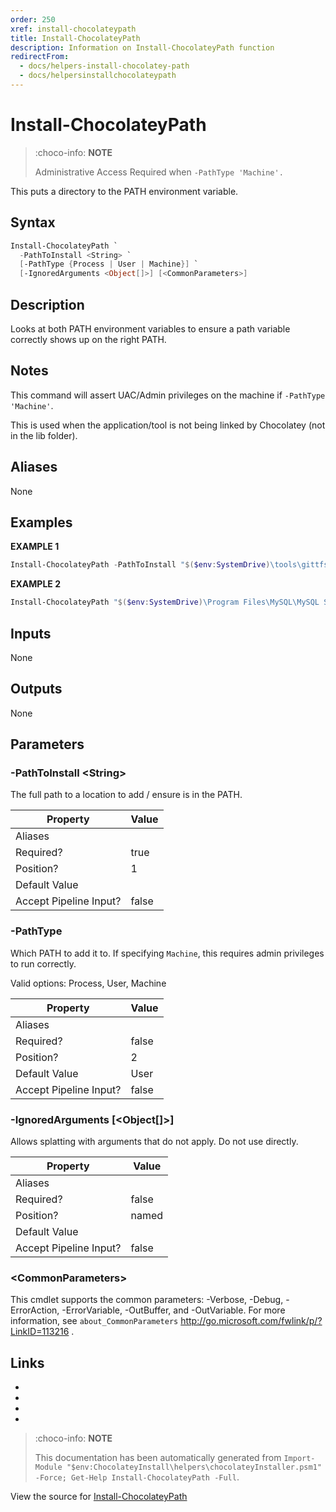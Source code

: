 ---
order: 250
xref: install-chocolateypath
title: Install-ChocolateyPath
description: Information on Install-ChocolateyPath function
redirectFrom:
  - docs/helpers-install-chocolatey-path
  - docs/helpersinstallchocolateypath
---

# Install-ChocolateyPath

<!-- This documentation is automatically generated from https://github.com/chocolatey/choco/blob/master/src/chocolatey.resources/helpers/functions/Install-ChocolateyPath.ps1 using https://github.com/chocolatey/choco/blob/master/GenerateDocs.ps1. Contributions are welcome at the original location(s). -->

> :choco-info: **NOTE**
>
> Administrative Access Required when `-PathType 'Machine'.`

This puts a directory to the PATH environment variable.

## Syntax

~~~powershell
Install-ChocolateyPath `
  -PathToInstall <String> `
  [-PathType {Process | User | Machine}] `
  [-IgnoredArguments <Object[]>] [<CommonParameters>]
~~~

## Description

Looks at both PATH environment variables to ensure a path variable
correctly shows up on the right PATH.

## Notes

This command will assert UAC/Admin privileges on the machine if
`-PathType 'Machine'`.

This is used when the application/tool is not being linked by Chocolatey
(not in the lib folder).

## Aliases

None

## Examples

 **EXAMPLE 1**

~~~powershell
Install-ChocolateyPath -PathToInstall "$($env:SystemDrive)\tools\gittfs"

~~~

**EXAMPLE 2**

~~~powershell
Install-ChocolateyPath "$($env:SystemDrive)\Program Files\MySQL\MySQL Server 5.5\bin" -PathType 'Machine'

~~~ 

## Inputs

None

## Outputs

None

## Parameters

###  -PathToInstall &lt;String&gt;
The full path to a location to add / ensure is in the PATH.

Property               | Value
---------------------- | -----
Aliases                | 
Required?              | true
Position?              | 1
Default Value          | 
Accept Pipeline Input? | false
 
###  -PathType
Which PATH to add it to. If specifying `Machine`, this requires admin
privileges to run correctly.


Valid options: Process, User, Machine

Property               | Value
---------------------- | -----
Aliases                | 
Required?              | false
Position?              | 2
Default Value          | User
Accept Pipeline Input? | false
 
###  -IgnoredArguments [&lt;Object[]&gt;]
Allows splatting with arguments that do not apply. Do not use directly.

Property               | Value
---------------------- | -----
Aliases                | 
Required?              | false
Position?              | named
Default Value          | 
Accept Pipeline Input? | false
 
### &lt;CommonParameters&gt;

This cmdlet supports the common parameters: -Verbose, -Debug, -ErrorAction, -ErrorVariable, -OutBuffer, and -OutVariable. For more information, see `about_CommonParameters` http://go.microsoft.com/fwlink/p/?LinkID=113216 .


## Links

 * <Xref title="Install-ChocolateyEnvironmentVariable" value="install-chocolateyenvironmentvariable" />
 * <Xref title="Get-EnvironmentVariable" value="get-environmentvariable" />
 * <Xref title="Set-EnvironmentVariable" value="set-environmentvariable" />
 * <Xref title="Get-ToolsLocation" value="get-toolslocation" />


<Xref title="Function Reference" value="powershell-reference" />

> :choco-info: **NOTE**
>
> This documentation has been automatically generated from `Import-Module "$env:ChocolateyInstall\helpers\chocolateyInstaller.psm1" -Force; Get-Help Install-ChocolateyPath -Full`.

View the source for [Install-ChocolateyPath](https://github.com/chocolatey/choco/blob/master/src/chocolatey.resources/helpers/functions/Install-ChocolateyPath.ps1)
